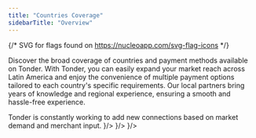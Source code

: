 ```yaml
---
title: "Countries Coverage"
sidebarTitle: "Overview"
---
```


{/* SVG for flags found on https://nucleoapp.com/svg-flag-icons */}

Discover the broad coverage of countries and payment methods available on Tonder. With Tonder, you can easily expand your market reach across Latin America and enjoy the convenience of multiple payment options tailored to each country's specific requirements. Our local partners bring years of knowledge and regional experience, ensuring a smooth and hassle-free experience.

<Tip>
Tonder is constantly working to add new connections based on market demand and merchant input.
</Tip>

<CardGroup cols={3}>
  <Card title="Brazil" href="/docs/introduction/coverage/brazil" icon={
    <svg xmlns="http://www.w3.org/2000/svg" width="36" height="36" viewBox="0 0 32 32"><rect x="1" y="4" width="30" height="24" rx="4" ry="4" fill="#459a45"></rect><path d="M27,4H5c-2.209,0-4,1.791-4,4V24c0,2.209,1.791,4,4,4H27c2.209,0,4-1.791,4-4V8c0-2.209-1.791-4-4-4Zm3,20c0,1.654-1.346,3-3,3H5c-1.654,0-3-1.346-3-3V8c0-1.654,1.346-3,3-3H27c1.654,0,3,1.346,3,3V24Z" opacity=".15"></path><path d="M3.472,16l12.528,8,12.528-8-12.528-8L3.472,16Z" fill="#fedf00"></path><circle cx="16" cy="16" r="5" fill="#0a2172"></circle><path d="M14,14.5c-.997,0-1.958,.149-2.873,.409-.078,.35-.126,.71-.127,1.083,.944-.315,1.951-.493,2.999-.493,2.524,0,4.816,.996,6.519,2.608,.152-.326,.276-.666,.356-1.026-1.844-1.604-4.245-2.583-6.875-2.583Z" fill="#fff"></path><path d="M27,5H5c-1.657,0-3,1.343-3,3v1c0-1.657,1.343-3,3-3H27c1.657,0,3,1.343,3,3v-1c0-1.657-1.343-3-3-3Z" fill="#fff" opacity=".2"></path></svg>
  }/>
  <Card title="Colombia" href="/docs/introduction/coverage/colombia" icon={
    <svg xmlns="http://www.w3.org/2000/svg" width="36" height="36" viewBox="0 0 32 32"><path d="M1,24c0,2.209,1.791,4,4,4H27c2.209,0,4-1.791,4-4v-3H1v3Z" fill="#b92932"></path><path fill="#0f2c83" d="M1 15H31V22H1z"></path><path d="M27,4H5c-2.209,0-4,1.791-4,4v8H31V8c0-2.209-1.791-4-4-4Z" fill="#f8d047"></path><path d="M27,4H5c-2.209,0-4,1.791-4,4V24c0,2.209,1.791,4,4,4H27c2.209,0,4-1.791,4-4V8c0-2.209-1.791-4-4-4Zm3,20c0,1.654-1.346,3-3,3H5c-1.654,0-3-1.346-3-3V8c0-1.654,1.346-3,3-3H27c1.654,0,3,1.346,3,3V24Z" opacity=".15"></path><path d="M27,5H5c-1.657,0-3,1.343-3,3v1c0-1.657,1.343-3,3-3H27c1.657,0,3,1.343,3,3v-1c0-1.657-1.343-3-3-3Z" fill="#fff" opacity=".2"></path></svg>
  }/>
  <Card title="Mexico" href="/docs/introduction/coverage/mexico" icon={
    <svg xmlns="http://www.w3.org/2000/svg" width="36" height="36" viewBox="0 0 32 32"><path fill="#fff" d="M10 4H22V28H10z"></path><path d="M5,4h6V28H5c-2.208,0-4-1.792-4-4V8c0-2.208,1.792-4,4-4Z" fill="#2c6748"></path><path d="M25,4h6V28h-6c-2.208,0-4-1.792-4-4V8c0-2.208,1.792-4,4-4Z" transform="rotate(180 26 16)" fill="#be2a2c"></path><path d="M27,4H5c-2.209,0-4,1.791-4,4V24c0,2.209,1.791,4,4,4H27c2.209,0,4-1.791,4-4V8c0-2.209-1.791-4-4-4Zm3,20c0,1.654-1.346,3-3,3H5c-1.654,0-3-1.346-3-3V8c0-1.654,1.346-3,3-3H27c1.654,0,3,1.346,3,3V24Z" opacity=".15"></path><path d="M27,5H5c-1.657,0-3,1.343-3,3v1c0-1.657,1.343-3,3-3H27c1.657,0,3,1.343,3,3v-1c0-1.657-1.343-3-3-3Z" fill="#fff" opacity=".2"></path><path fill="#bb3433" d="M17.875 19.221L17.874 19.221 17.875 19.221 17.875 19.221z"></path><path fill="#bb3433" d="M19.08 17.788L19.08 17.788 19.08 17.788 19.08 17.788z"></path><path fill="#bb3433" d="M15.938 18.943L15.938 18.944 15.938 18.944 15.938 18.943z"></path><path fill="#bb3433" d="M16.305 19.76L16.305 19.76 16.305 19.76 16.305 19.76z"></path><path fill="#854a29" d="M16.196 16.434L16.196 16.434 16.196 16.434 16.196 16.434z"></path><path d="M14.757,12.878h0s0,0,0,0Z" fill="#854a29"></path><path fill="#854a29" d="M15.137 12.715L15.137 12.715 15.137 12.715 15.137 12.715z"></path><path d="M18.701,18.611c-.462-.69-.74,.319-1.215,.252,.125-.81-.778-.5-1.196-.312l.165-.241c-.625,.291-1.368-.712-1.816,.028-.095-.205-.882-.689-1.201-.328,.025-1.017-1.723-.957-.807,.081,.63,.179,.975,.964,1.915,.554,.129,.53,1.025,.583,1.413,.297-.052,.161-.027,.622-.041,.715,.479,.384,.485-.223,.822-.414,.489-.25,2.275,.502,1.96-.631Z" fill="#3b8288"></path><path d="M14.624,17.264s.004,.003,.012,.007c-.007-.004-.011-.007-.012-.007h0Z" fill="#a27037"></path><path d="M18.215,13.019c.002-.497-3.62-1.554-2.526,.068-.258,.037-.691-.15-.712-.352,0,0,0,0,0,0,0,0,0,0,0,0,.015,.04-.11,.248-.151,.267-.006-.1-.03-.192-.03-.192v.004c-.125-.31-.028,.433-.249,.37,.076-.029,.006-.364-.052-.32,.037,.024-.047,.41-.121,.427,.045-.065-.042-.324-.062-.272,0,0,0,0,0,0,.063,.263-.45,.571-.376,.701-.336,.119-.481,.946,.12,.757-.256-.134-.135-.469,.172-.434-.014-.003,.043,.021,.027,.032,.079,.371,.485-.072,.645-.128-.169,.942-.602,1.836,.288,2.773-.295-.311-.349,.054-.016,.163-.201,.01-.431,.205-.085,.313-.071,.072-.345-.137-.195,.009-.003-.001-.006-.003-.009-.004,0,0,.002,.002,.006,.005-.572-.025-.025,.2,.214,.222-.194,.305,.482,.023,.548,.016,0,0,0,0,0,0,.133,.335,.238,.032,.208-.217,.095,.109,.19,.217,.287,.324h0s0,0,0,0h0c.152,.041,.318,.718,.432,.365,.004-.014,.006-.028,.008-.042,.226,.254,.334,.35,.235-.053,.123,.202,.233,.26,.201-.004,.186,.195,.137-.07,.118-.206,.179,.711,1.985,.561,1.799,.083-.312-.304-2.294-1.415-1.782-2.109,.194,.099,1.156,1.304,.738,.599-.371-.965,.316,0,.418,.358,.23,.415-.128-.724-.204-.764,.635,.793,.576,1.491,.375,.027,.025,.048,.066,.086,.116,.105-.037-.074-.08-.103-.104-.114,.039,.009,.087,.068,.107,.115-.001,0-.002,0-.003-.001,.339,1.803,.462,1.494,.249-.132,.512,2.02,.44,2.008,.384-.037,.367,.526,.103,1.624,.26,2.125,.274-.584,.176-2.301,.355-2.761-.337-.32-1.113-2.012-1.631-2.085Zm-2.889,4.239s0-.001,0-.002h.002s-.001,.001-.002,.002Z" fill="#a27037"></path><path d="M14.715,16.587c.079-.641-.499-.553-.914-.554-.811-.68,1.523-1.254,.432-1.993h.004s-.008-.002-.007-.002l.007,.002s-.023-.023-.022-.023c-.094,.015-.235,.019-.282,.136,0,0,.003,.002,.006,.005l-.126,.148c0,.006,.21,.147,.201,.157,.008-.002,.019,.009,.025,.013,.11,.347-.585,.486-.724,.802-.445,.914,.373,1.211,1.023,1.217-.875,.946-.794,.138-1.382-.416,.083-.354,.237-.801-.251-.948,.003-.079-.13-.161-.165-.041,.033-.034-.086-.136-.135-.069-.19-.243-.413,.369-.078,.307,.008,.075,.133,.04,.152,.023-.003,.095,.142,.085,.161,.025,.33,.191-.146,.548,.001,.847,.195,.36,.548,.505,.559,.978,.29,.474,1.476-.153,1.506-.487,.005-.039,.007-.081,.01-.123h0Zm-.254-1.951s.004,.004,.005,.005h0s-.004-.003-.006-.005h0Zm-.572,.62s0,0,0,0c0,0,0,0,0,0h0Z" fill="#a9ac78"></path><path d="M13.746,13.936c.005,.021-.459,.125-.392-.081,.088,.028,.498-.271,.332-.237-.458,.313-.307-.073-.156-.339,.045,.015,.052,.236,.028,.25,.133-.089,.077-.573-.109-.321-.182-.073-.67,.401-.397,.595-.096,.419,.233,.596,.585,.507l.002-.006h.031c-.052-.007,.077-.344,.076-.367Z" fill="#a9ac78"></path></svg>
  }/>
</CardGroup>